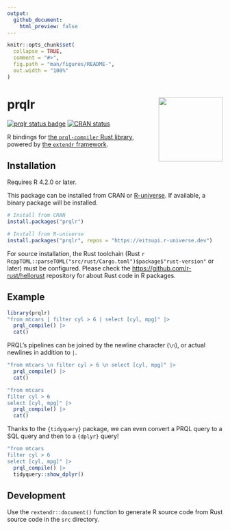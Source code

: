 ```yaml
---
output:
  github_document:
    html_preview: false
---
```


<!-- README.md is generated from README.Rmd. Please edit that file -->

```r
knitr::opts_chunk$set(
  collapse = TRUE,
  comment = "#>",
  fig.path = "man/figures/README-",
  out.width = "100%"
)
```

# prqlr <img src="man/figures/logo.png" align="right" width="150"/>

<!-- badges: start -->
[![prqlr status badge](https://eitsupi.r-universe.dev/badges/prqlr)](https://eitsupi.r-universe.dev)
[![CRAN status](https://www.r-pkg.org/badges/version/prqlr)](https://CRAN.R-project.org/package=prqlr)
<!-- badges: end -->

R bindings for [the `prql-compiler` Rust library](https://github.com/prql/prql),
powered by [the `extendr` framework](https://extendr.github.io/).

## Installation

Requires R 4.2.0 or later.

This package can be installed from CRAN or [R-universe](https://eitsupi.r-universe.dev/prqlr).
If available, a binary package will be installed.

```r
# Install from CRAN
install.packages("prqlr")
```

```r
# Install from R-universe
install.packages("prqlr", repos = "https://eitsupi.r-universe.dev")
```

For source installation,
the Rust toolchain (Rust `r RcppTOML::parseTOML("src/rust/Cargo.toml")$package$"rust-version"` or later) must be configured.
Please check the <https://github.com/r-rust/hellorust> repository for about Rust code in R packages.

## Example

```r
library(prqlr)
"from mtcars | filter cyl > 6 | select [cyl, mpg]" |>
  prql_compile() |>
  cat()
```

PRQL's pipelines can be joined by the newline character (`\n`), or actual newlines in addition to `|`.

```r
"from mtcars \n filter cyl > 6 \n select [cyl, mpg]" |>
  prql_compile() |>
  cat()
```

```r
"from mtcars
filter cyl > 6
select [cyl, mpg]" |>
  prql_compile() |>
  cat()
```

Thanks to the `{tidyquery}` package,
we can even convert a PRQL query to a SQL query and then to a `{dplyr}` query!

```r
"from mtcars
filter cyl > 6
select [cyl, mpg]" |>
  prql_compile() |>
  tidyquery::show_dplyr()
```

## Development

Use the `rextendr::document()` function to generate R source code from Rust source code in the `src` directory.
